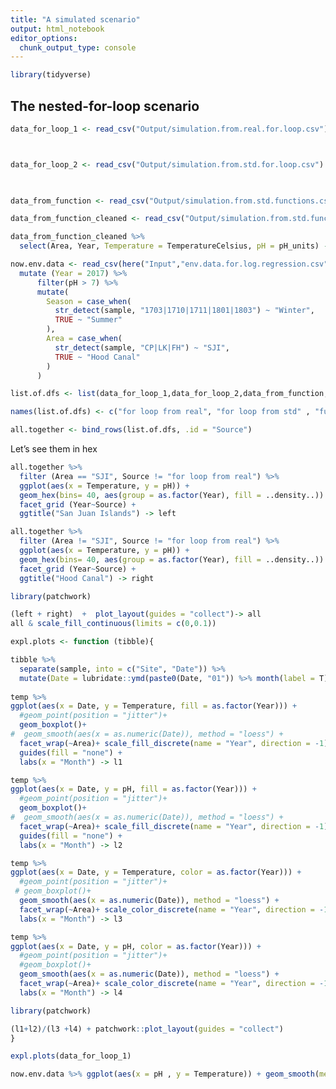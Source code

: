 ```yaml
---
title: "A simulated scenario"
output: html_notebook
editor_options: 
  chunk_output_type: console
---
```



```r
library(tidyverse)

```

## The nested-for-loop scenario

```r
data_for_loop_1 <- read_csv("Output/simulation.from.real.for.loop.csv")



data_for_loop_2 <- read_csv("Output/simulation.from.std.for.loop.csv")
  


data_from_function <- read_csv("Output/simulation.from.std.functions.csv")

data_from_function_cleaned <- read_csv("Output/simulation.from.std.functions.cleaned.csv")

data_from_function_cleaned %>% 
  select(Area, Year, Temperature = TemperatureCelsius, pH = pH_units) -> data_from_function_cleaned
```

```r
now.env.data <- read_csv(here("Input","env.data.for.log.regression.csv")) %>% 
  mutate (Year = 2017) %>% 
      filter(pH > 7) %>%
      mutate(
        Season = case_when(
          str_detect(sample, "1703|1710|1711|1801|1803") ~ "Winter",
          TRUE ~ "Summer"
        ),
        Area = case_when(
          str_detect(sample, "CP|LK|FH") ~ "SJI",
          TRUE ~ "Hood Canal"
        )
      )
```

```r

list.of.dfs <- list(data_for_loop_1,data_for_loop_2,data_from_function, data_from_function_cleaned, now.env.data )

names(list.of.dfs) <- c("for loop from real", "for loop from std" , "function data", "function data cleaned", "real data")

all.together <- bind_rows(list.of.dfs, .id = "Source")

```


Let's see them in hex
```r
all.together %>% 
  filter (Area == "SJI", Source != "for loop from real") %>% 
  ggplot(aes(x = Temperature, y = pH)) +
  geom_hex(bins= 40, aes(group = as.factor(Year), fill = ..density..)) +
  facet_grid (Year~Source) +
  ggtitle("San Juan Islands") -> left

all.together %>% 
  filter (Area != "SJI", Source != "for loop from real") %>% 
  ggplot(aes(x = Temperature, y = pH)) +
  geom_hex(bins= 40, aes(group = as.factor(Year), fill = ..density..)) +
  facet_grid (Year~Source) +
  ggtitle("Hood Canal") -> right

library(patchwork)

(left + right)  +  plot_layout(guides = "collect")-> all
all & scale_fill_continuous(limits = c(0,0.1))
```

```r

expl.plots <- function (tibble){

tibble %>% 
  separate(sample, into = c("Site", "Date")) %>% 
  mutate(Date = lubridate::ymd(paste0(Date, "01")) %>% month(label = T)) ->temp 
  
temp %>% 
ggplot(aes(x = Date, y = Temperature, fill = as.factor(Year))) +
  #geom_point(position = "jitter")+
  geom_boxplot()+
#  geom_smooth(aes(x = as.numeric(Date)), method = "loess") +
  facet_wrap(~Area)+ scale_fill_discrete(name = "Year", direction = -1) +
  guides(fill = "none") +
  labs(x = "Month") -> l1

temp %>% 
ggplot(aes(x = Date, y = pH, fill = as.factor(Year))) +
  #geom_point(position = "jitter")+
  geom_boxplot()+
#  geom_smooth(aes(x = as.numeric(Date)), method = "loess") +
  facet_wrap(~Area)+ scale_fill_discrete(name = "Year", direction = -1) +
  guides(fill = "none") +
  labs(x = "Month") -> l2

temp %>% 
ggplot(aes(x = Date, y = Temperature, color = as.factor(Year))) +
  #geom_point(position = "jitter")+
 # geom_boxplot()+
  geom_smooth(aes(x = as.numeric(Date)), method = "loess") +
  facet_wrap(~Area)+ scale_color_discrete(name = "Year", direction = -1) +
  labs(x = "Month") -> l3

temp %>% 
ggplot(aes(x = Date, y = pH, color = as.factor(Year))) +
  #geom_point(position = "jitter")+
  #geom_boxplot()+
  geom_smooth(aes(x = as.numeric(Date)), method = "loess") +
  facet_wrap(~Area)+ scale_color_discrete(name = "Year", direction = -1) +
  labs(x = "Month") -> l4

library(patchwork)

(l1+l2)/(l3 +l4) + patchwork::plot_layout(guides = "collect") 
}

```

```r
expl.plots(data_for_loop_1)
```

```r
now.env.data %>% ggplot(aes(x = pH , y = Temperature)) + geom_smooth(method = "lm") + facet_wrap(~Area) + geom_point ()

```

